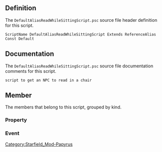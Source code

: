 {{Script_Object_Summary
| title = DefaultAliasReadWhileSittingScript
| name = [[SFM:Script-DefaultAliasReadWhileSittingScript|DefaultAliasReadWhileSittingScript]]
| extends = [[SFM:Script-ReferenceAlias|ReferenceAlias]] → [[SFM:Script-Alias|Alias]] → [[SFM:Script-ScriptObject|ScriptObject]]
| flags = Const, Default
}}


== Definition ==
The <code>DefaultAliasReadWhileSittingScript.psc</code> source file header definition for this script.

<source lang="papyrus">
ScriptName DefaultAliasReadWhileSittingScript Extends ReferenceAlias Const Default
</source>


== Documentation ==
The <code>DefaultAliasReadWhileSittingScript.psc</code> source file documentation comments for this script.

<source>
script to get an NPC to read in a chair
</source>


== Member ==
The members that belong to this script, grouped by kind.

=== Property ===
{{Script_Object_Member_Summary
| title = ReadingPackages
| script = [[SFM:Script-DefaultAliasReadWhileSittingScript|DefaultAliasReadWhileSittingScript]]
| name = [[SFM:Script-DefaultAliasReadWhileSittingScript/ReadingPackages|ReadingPackages]]
| kind = Property
| flags = Auto Const
| returns = Package[]
| documentation = list of packages where you want the NPC reading while sitting
}}

{{Script_Object_Member_Summary
| title = IdleBookReadStart
| script = [[SFM:Script-DefaultAliasReadWhileSittingScript|DefaultAliasReadWhileSittingScript]]
| name = [[SFM:Script-DefaultAliasReadWhileSittingScript/IdleBookReadStart|IdleBookReadStart]]
| kind = Property
| flags = Const Auto
| returns = Idle
}}

=== Event ===
{{Script_Object_Member_Summary
| title = OnSit
| script = [[SFM:Script-DefaultAliasReadWhileSittingScript|DefaultAliasReadWhileSittingScript]]
| name = [[SFM:Script-DefaultAliasReadWhileSittingScript/OnSit|OnSit]]
| kind = Event
| parameters = ObjectReference akFurniture
}}


[[Category:Starfield_Mod-Papyrus]]
